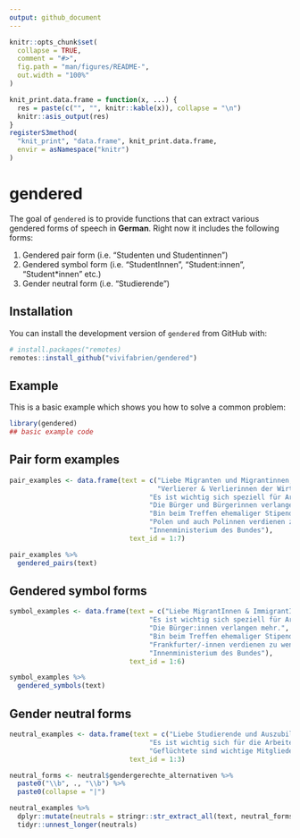 ```yaml
---
output: github_document
---
```


<!-- README.md is generated from README.Rmd. Please edit that file -->

```r
knitr::opts_chunk$set(
  collapse = TRUE,
  comment = "#>",
  fig.path = "man/figures/README-",
  out.width = "100%"
)

knit_print.data.frame = function(x, ...) {
  res = paste(c("", "", knitr::kable(x)), collapse = "\n")
  knitr::asis_output(res)
}
registerS3method(
  "knit_print", "data.frame", knit_print.data.frame,
  envir = asNamespace("knitr")
)
```

# gendered

<!-- badges: start -->
<!-- badges: end -->

The goal of `gendered` is to provide functions that can extract various gendered forms of speech in **German**. Right now it includes the following forms:

1. Gendered pair form (i.e. "Studenten und Studentinnen")
2. Gendered symbol form (i.e. "StudentInnen", "Student:innen", "Student*innen" etc.)
3. Gender neutral form (i.e. "Studierende")

## Installation

You can install the development version of `gendered` from GitHub with:

``` r
# install.packages("remotes)
remotes::install_github("vivifabrien/gendered")
```

## Example

This is a basic example which shows you how to solve a common problem:

```r
library(gendered)
## basic example code
```

## Pair form examples

```r
pair_examples <- data.frame(text = c("Liebe Migranten und Migrantinnen, liebe Arbeiterinnen und Arbeiter.", 
                                     "Verlierer & Verlierinnen der Wirtschaftskrise",
                                   "Es ist wichtig sich speziell für Arbeiterinnen einzusetzen.",
                                   "Die Bürger und Bürgerinnen verlangen mehr.",
                                   "Bin beim Treffen ehemaliger Stipendiaten und Stipendiatinnen!",
                                   "Polen und auch Polinnen verdienen zu wenig.",
                                   "Innenministerium des Bundes"),
                              text_id = 1:7) 

pair_examples %>% 
  gendered_pairs(text)
```

## Gendered symbol forms


```r
symbol_examples <- data.frame(text = c("Liebe MigrantInnen & ImmigrantInnen.", 
                                   "Es ist wichtig sich speziell für Arbeiterinnen einzusetzen.",
                                   "Die Bürger:innen verlangen mehr.",
                                   "Bin beim Treffen ehemaliger Stipendiaten/innen!",
                                   "Frankfurter/-innen verdienen zu wenig.",
                                   "Innenministerium des Bundes"),
                              text_id = 1:6) 

symbol_examples %>% 
  gendered_symbols(text) 
```

## Gender neutral forms


```r
neutral_examples <- data.frame(text = c("Liebe Studierende und Auszubildende.", 
                                   "Es ist wichtig sich für die Arbeitenden einzusetzen.",
                                   "Geflüchtete sind wichtige Mitglieder der Gesellschaft."),
                              text_id = 1:3) 

neutral_forms <- neutral$gendergerechte_alternativen %>%
  paste0("\\b", ., "\\b") %>%
  paste0(collapse = "|")

neutral_examples %>% 
  dplyr::mutate(neutrals = stringr::str_extract_all(text, neutral_forms)) %>%
  tidyr::unnest_longer(neutrals)
```

